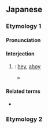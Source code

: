 ==Japanese==

===Etymology 1===
{{ja-kanjitab|alt=おーい,おうい,おゝい}}

====Pronunciation====
{{ja-pron|acc=2}}

====Interjection====
{{ja-pos|interjection}}

# {{n-g|Used to attract the attention of someone far away}}: [[hey]], [[ahoy]]
#* {{quote-book|ja|year=1924|author={{lj|宮沢賢治}}|title={{lj|注文の多い料理店}}|publisher={{lj|青空文庫}}|url=https://www.aozora.gr.jp/cards/000081/files/43754_17659.html}}
#*: {{ja-usex|二人は俄かに元気がついて「'''おおい'''、'''おおい'''、ここだぞ、早く来い。」と叫びました。|^ふたり は にわか に げんき が ついて「^'''おおい'''、'''おおい'''、ここ だ ぞ、はやく こい。」と さけびました。|The two suddenly cheered up and yelled, “'''Hey''', '''hey''', we’re over here! Come quick!”}}

====Related terms====
* {{ja-r|おい}}

===Etymology 2===
{{ja-see|多い|大い|覆い}}